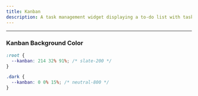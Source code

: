 ```yaml
---
title: Kanban
description: A task management widget displaying a to-do list with task cards, progress bars, due dates, comments, and assigned team members.
---
```


<ResponsivePreview name="kanban" />

---

### Kanban Background Color

```css title="css"
:root {
  --kanban: 214 32% 91%; /* slate-200 */
}

.dark {
  --kanban: 0 0% 15%; /* neutral-800 */
}
```
